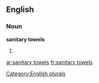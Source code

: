 
==English==

===Noun===
'''sanitary towels'''

# {{plural of|sanitary towel}}

[[Category:English plurals]]

[[ar:sanitary towels]]
[[fr:sanitary towels]]